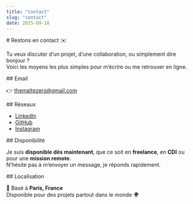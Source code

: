 ```yaml
---
title: "Contact"
slug: "contact"
date: 2025-09-18
---
```


<Section>
# Restons en contact ✉️

Tu veux discuter d’un projet, d’une collaboration, ou simplement dire bonjour ?  
Voici les moyens les plus simples pour m’écrire ou me retrouver en ligne.

</Section>

<Section>
## Email

👉 [themaltezers@gmail.com](mailto:themaltezers@gmail.com)

</Section>
<Section>
## Réseaux

-   [LinkedIn](https://www.linkedin.com/)
-   [GitHub](https://github.com/)
-   [Instagram](https://www.instagram.com/)

</Section>

<Section>
## Disponibilité

Je suis **disponible dès maintenant**, que ce soit en **freelance**, en **CDI** ou pour une **mission remote**.  
N’hésite pas à m’envoyer un message, je réponds rapidement.

</Section>
<Section>
## Localisation

📍 Basé à **Paris, France**  
Disponible pour des projets partout dans le monde 🌍

</Section>
